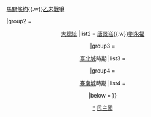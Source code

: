 {{Navbox
|name  = 臺灣民主國
|title = [[臺灣民主國]]
|liststyle = padding:0.25em 0; line-height:1.4em;
|image = 
|state = collapsed
|style = width:100%

|group1 = <center>歷史事件
|list1  = [[甲午戰爭]]{{.w}}[[馬關條約]]{{.w}}[[乙未戰爭]]

|group2 = <center>[[臺灣民主國大總統|大總統]]
|list2  = [[唐景崧]]{{.w}}[[劉永福]]

|group3 = <center>[[臺北城]]時期
|list3  = 

|group4 = <center>[[臺南城]]時期
|list4  = 

|below = 
}}
<noinclude>
<br/>{{collapsible option}}
[[Category:台灣民主國|*]]
[[Category:台灣歷史模板‎|民主國]]
</noinclude>